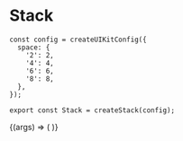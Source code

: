 
<Meta title="Primitives/Stack" component={Stack} />

# Stack

```tsx
const config = createUIKitConfig({
  space: {
    '2': 2,
    '4': 4,
    '6': 6,
    '8': 8,
  },
});

export const Stack = createStack(config);
```

<Canvas withSource="open">
  <Story
    name="Default"
    args={{
      direction: 'vertical',
      gap: '4',
    }}
    argTypes={{
      direction: {
        options: ['horizontal', 'vertical'],
      },
      gap: {
        options: ['2', '4', '6', '8'],
      },
    }}
  >
    {(args) => (
      <Stack {...args}>
        <RedView />
        <BlueView />
        <RedView />
      </Stack>
    )}
  </Story>
</Canvas>

<ArgsTable story="Default" />
